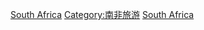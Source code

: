 {{Commonscat|World Heritage Sites in South Africa}}

[[Category:非洲世界遗产|South Africa]]
[[Category:南非旅游|Category:南非旅游]]
[[Category:各國世界遺產|South Africa]]